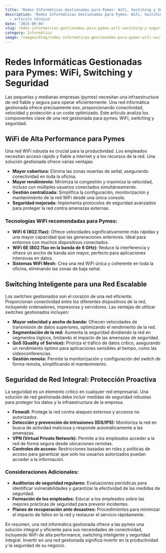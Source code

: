 ```yaml
---
title: 'Redes Informáticas Gestionadas para Pymes: WiFi, Switching y Seguridad'
description: 'Redes Informáticas Gestionadas para Pymes: WiFi, Switching y Seguridad
  — artículo técnico'
date: '2025-09-04'
slug: redes-informaticas-gestionadas-para-pymes-wifi-switching-y-seguridad
category: Informática
image: /images/blog/redes-informaticas-gestionadas-para-pymes-wifi-switching-y-seguridad/redes-informaticas-gestionadas-para-pymes-wifi-switching-y-seguridad-hero-001.webp
---
```


# Redes Informáticas Gestionadas para Pymes: WiFi, Switching y Seguridad

Las pequeñas y medianas empresas (pymes) necesitan una infraestructura de red fiable y segura para operar eficientemente.  Una red informática gestionada ofrece precisamente eso, proporcionando conectividad, velocidad y protección a un coste optimizado. Este artículo analiza los componentes clave de una red gestionada para pymes: WiFi, switching y seguridad.

## WiFi de Alta Performance para Pymes

Una red WiFi robusta es crucial para la productividad.  Los empleados necesitan acceso rápido y fiable a internet y a los recursos de la red.  Una solución gestionada ofrece varias ventajas:

* **Mayor cobertura:** Elimina las zonas muertas de señal, asegurando conectividad en toda la oficina.
* **Mayor rendimiento:**  Minimiza la congestión y maximiza la velocidad, incluso con múltiples usuarios conectados simultáneamente.
* **Gestión centralizada:**  Simplifica la configuración, monitorización y mantenimiento de la red WiFi desde una única consola.
* **Seguridad mejorada:** Implementa protocolos de seguridad avanzados para proteger la red contra amenazas externas.

### Tecnologías WiFi recomendadas para Pymes:

* **WiFi 6 (802.11ax):** Ofrece velocidades significativamente más rápidas y una mayor capacidad que las generaciones anteriores. Ideal para entornos con muchos dispositivos conectados.
* **WiFi 6E (802.11ax en la banda de 6 GHz):**  Reduce la interferencia y ofrece un ancho de banda aún mayor, perfecto para aplicaciones intensivas en datos.
* **Sistemas WiFi Mesh:**  Crea una red WiFi única y coherente en toda la oficina, eliminando las zonas de baja señal.


## Switching Inteligente para una Red Escalable

Los switches gestionados son el corazón de una red eficiente.  Proporcionan conectividad entre los diferentes dispositivos de la red, incluyendo ordenadores, impresoras y servidores.  Las ventajas de utilizar switches gestionados incluyen:

* **Mayor velocidad y ancho de banda:**  Ofrecen velocidades de transmisión de datos superiores, optimizando el rendimiento de la red.
* **Segmentación de la red:**  Aumenta la seguridad dividiendo la red en segmentos lógicos, limitando el impacto de las amenazas de seguridad.
* **QoS (Quality of Service):** Prioriza el tráfico de datos crítico, asegurando un rendimiento óptimo para aplicaciones sensibles al tiempo, como las videoconferencias.
* **Gestión remota:** Permite la monitorización y configuración del switch de forma remota, simplificando el mantenimiento.


## Seguridad de Red Integral: Protección Proactiva

La seguridad es un elemento crítico en cualquier red empresarial.  Una solución de red gestionada debe incluir medidas de seguridad robustas para proteger los datos y la infraestructura de la empresa.

* **Firewall:** Protege la red contra ataques externos y accesos no autorizados.
* **Detección y prevención de intrusiones (IDS/IPS):** Monitoriza la red en busca de actividad maliciosa y responde automáticamente a las amenazas.
* **VPN (Virtual Private Network):** Permite a los empleados acceder a la red de forma segura desde ubicaciones remotas.
* **Controles de acceso:**  Restricciones basadas en roles y políticas de acceso para garantizar que solo los usuarios autorizados puedan acceder a la información.

###  Consideraciones Adicionales:

* **Auditorías de seguridad regulares:**  Evaluaciones periódicas para identificar vulnerabilidades y garantizar la efectividad de las medidas de seguridad.
* **Formación de los empleados:**  Educar a los empleados sobre las mejores prácticas de seguridad para prevenir incidentes.
* **Planes de recuperación ante desastres:**  Procedimientos para minimizar el impacto de fallos en la red y restaurar el servicio rápidamente.


En resumen, una red informática gestionada ofrece a las pymes una solución integral y eficiente para sus necesidades de conectividad,  incluyendo WiFi de alta performance, switching inteligente y seguridad integral. Invertir en una red gestionada significa invertir en la productividad y la seguridad de su negocio.
